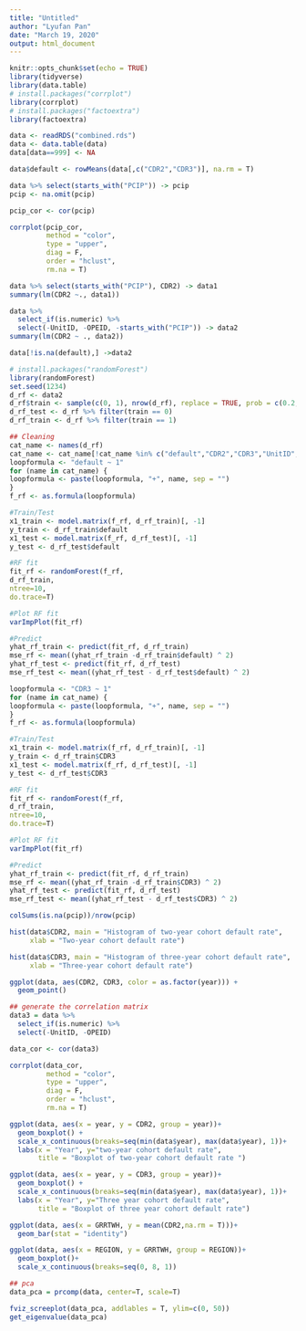 ```yaml
---
title: "Untitled"
author: "Lyufan Pan"
date: "March 19, 2020"
output: html_document
---
```


```r
knitr::opts_chunk$set(echo = TRUE)
library(tidyverse)
library(data.table)
# install.packages("corrplot")
library(corrplot)
# install.packages("factoextra")
library(factoextra)
```

```r
data <- readRDS("combined.rds")
data <- data.table(data)
data[data==999] <- NA

data$default <- rowMeans(data[,c("CDR2","CDR3")], na.rm = T)
```

```r
data %>% select(starts_with("PCIP")) -> pcip
pcip <- na.omit(pcip)

pcip_cor <- cor(pcip)

corrplot(pcip_cor,
         method = "color",
         type = "upper",
         diag = F,
         order = "hclust",
         rm.na = T)
```

```r
data %>% select(starts_with("PCIP"), CDR2) -> data1
summary(lm(CDR2 ~., data1))
```

```r
data %>% 
  select_if(is.numeric) %>%
  select(-UnitID, -OPEID, -starts_with("PCIP")) -> data2
summary(lm(CDR2 ~ ., data2))
```

```r
data[!is.na(default),] ->data2
```

```r
# install.packages("randomForest")
library(randomForest)
set.seed(1234)
d_rf <- data2
d_rf$train <- sample(c(0, 1), nrow(d_rf), replace = TRUE, prob = c(0.2, 0.8))
d_rf_test <- d_rf %>% filter(train == 0)
d_rf_train <- d_rf %>% filter(train == 1)

## Cleaning
cat_name <- names(d_rf)
cat_name <- cat_name[!cat_name %in% c("default","CDR2","CDR3","UnitID", "Institution Name", "ZIP","STABBR","INSTNM", "train","OPEID", "OPEID6")]
loopformula <- "default ~ 1"
for (name in cat_name) {
loopformula <- paste(loopformula, "+", name, sep = "")
}
f_rf <- as.formula(loopformula)

#Train/Test
x1_train <- model.matrix(f_rf, d_rf_train)[, -1]
y_train <- d_rf_train$default
x1_test <- model.matrix(f_rf, d_rf_test)[, -1]
y_test <- d_rf_test$default

#RF fit
fit_rf <- randomForest(f_rf,
d_rf_train,
ntree=10,
do.trace=T)

#Plot RF fit
varImpPlot(fit_rf)

#Predict
yhat_rf_train <- predict(fit_rf, d_rf_train)
mse_rf <- mean((yhat_rf_train -d_rf_train$default) ^ 2)
yhat_rf_test <- predict(fit_rf, d_rf_test)
mse_rf_test <- mean((yhat_rf_test - d_rf_test$default) ^ 2)
```
```r
loopformula <- "CDR3 ~ 1"
for (name in cat_name) {
loopformula <- paste(loopformula, "+", name, sep = "")
}
f_rf <- as.formula(loopformula)

#Train/Test
x1_train <- model.matrix(f_rf, d_rf_train)[, -1]
y_train <- d_rf_train$CDR3
x1_test <- model.matrix(f_rf, d_rf_test)[, -1]
y_test <- d_rf_test$CDR3

#RF fit
fit_rf <- randomForest(f_rf,
d_rf_train,
ntree=10,
do.trace=T)

#Plot RF fit
varImpPlot(fit_rf)

#Predict
yhat_rf_train <- predict(fit_rf, d_rf_train)
mse_rf <- mean((yhat_rf_train -d_rf_train$CDR3) ^ 2)
yhat_rf_test <- predict(fit_rf, d_rf_test)
mse_rf_test <- mean((yhat_rf_test - d_rf_test$CDR3) ^ 2)
```


```r
colSums(is.na(pcip))/nrow(pcip)
```


```r
hist(data$CDR2, main = "Histogram of two-year cohort default rate",
     xlab = "Two-year cohort default rate")
```

```r
hist(data$CDR3, main = "Histogram of three-year cohort default rate",
     xlab = "Three-year cohort default rate")
```

```r
ggplot(data, aes(CDR2, CDR3, color = as.factor(year))) +
  geom_point()
```


```r
## generate the correlation matrix
data3 = data %>%
  select_if(is.numeric) %>%
  select(-UnitID, -OPEID)

data_cor <- cor(data3)

corrplot(data_cor,
         method = "color",
         type = "upper",
         diag = F,
         order = "hclust",
         rm.na = T)
```

```r
ggplot(data, aes(x = year, y = CDR2, group = year))+
  geom_boxplot() +
  scale_x_continuous(breaks=seq(min(data$year), max(data$year), 1))+
  labs(x = "Year", y="two-year cohort default rate",
       title = "Boxplot of two-year cohort default rate ")
```

```r
ggplot(data, aes(x = year, y = CDR3, group = year))+
  geom_boxplot() +
  scale_x_continuous(breaks=seq(min(data$year), max(data$year), 1))+
  labs(x = "Year", y="Three year cohort default rate",
       title = "Boxplot of three year cohort default rate")
```

```r
ggplot(data, aes(x = GRRTWH, y = mean(CDR2,na.rm = T)))+
  geom_bar(stat = "identity")
```

```r
ggplot(data, aes(x = REGION, y = GRRTWH, group = REGION))+
  geom_boxplot()+
  scale_x_continuous(breaks=seq(0, 8, 1))
```


```r
## pca
data_pca = prcomp(data, center=T, scale=T)

fviz_screeplot(data_pca, addlables = T, ylim=c(0, 50))
get_eigenvalue(data_pca)
```

